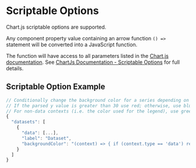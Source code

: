 # Scriptable Options
Chart.js scriptable options are supported.

Any component property value containing an arrow function `() =>` statement will be converted into a JavaScript function.

The function will have access to all parameters listed in the [Chart.js documentation].
See [ChartJs Documentation - Scriptable Options](https://www.chartjs.org/docs/latest/general/options.html#scriptable-options) for full details.

## Scriptable Option Example
```js
// Conditionally change the background color for a series depending on the y value.
// If the parsed y value is greater than 30 use red; otherwise, use blue.
// For non-data contexts (i.e. the color used for the legend), use green.
{
  "datasets": [
    {
      "data": [...],
      "label": "Dataset",
      "backgroundColor": "(context) => { if (context.type == 'data') return context.parsed.y > 30 ? 'red' : 'blue'; else return 'green'; }"
    }
  ]
}
```

[Chart.js]: https://www.chartjs.org/
[Chart.js documentation]: https://www.chartjs.org/docs/latest/
[Chart.js Addons]: https://github.com/chartjs/awesome